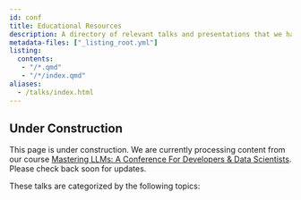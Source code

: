 ```yaml
---
id: conf
title: Educational Resources
description: A directory of relevant talks and presentations that we have either given or organized.
metadata-files: ["_listing_root.yml"]
listing:
  contents: 
   - "/*.qmd"
   - "/*/index.qmd"
aliases:
  - /talks/index.html
---
```


:::{.callout-caution}
## Under Construction

This page is under construction.  We are currently processing content from our course [Mastering LLMs: A Conference For Developers & Data Scientists](https://maven.com/parlance-labs/fine-tuning).  Please check back soon for updates.
:::

These talks are categorized by the following topics:

